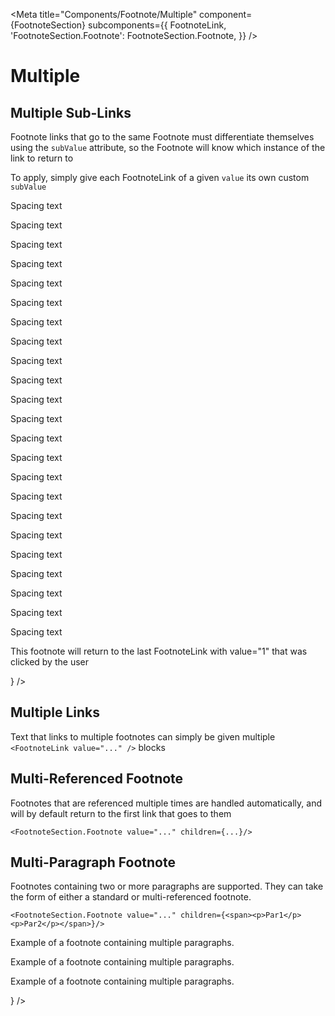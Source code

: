 

<Meta
  title="Components/Footnote/Multiple"
  component={FootnoteSection}
  subcomponents={{
    FootnoteLink,
    'FootnoteSection.Footnote': FootnoteSection.Footnote,
  }}
/>


# Multiple

## Multiple Sub-Links

Footnote links that go to the same Footnote must differentiate themselves using the `subValue` attribute, so the Footnote will know which instance of the link to return to

To apply, simply give each FootnoteLink of a given `value` its own custom `subValue`

<Canvas>
  <span>
    <FootnoteLink value="1" subValue="1" />
    <p>Spacing text</p>
    <FootnoteLink value="1" subValue="2" />
    <p>Spacing text</p>
    <FootnoteLink value="1" subValue="3" />
    <p>Spacing text</p>
    <FootnoteLink value="1" subValue="4" />
    <p>Spacing text</p>
    <p>Spacing text</p>
    <p>Spacing text</p>
    <p>Spacing text</p>
    <p>Spacing text</p>
    <p>Spacing text</p>
    <p>Spacing text</p>
    <p>Spacing text</p>
    <p>Spacing text</p>
    <p>Spacing text</p>
    <p>Spacing text</p>
    <p>Spacing text</p>
    <p>Spacing text</p>
    <p>Spacing text</p>
    <p>Spacing text</p>
    <p>Spacing text</p>
    <p>Spacing text</p>
    <p>Spacing text</p>
    <p>Spacing text</p>
    <p>Spacing text</p>
    <FootnoteSection>
      <FootnoteSection.Footnote
        value="1"
        children={
          <span>
            <p>
              This footnote will return to the last FootnoteLink with value="1"
              that was clicked by the user
            </p>
          </span>
        }
      />
    </FootnoteSection>
  </span>
</Canvas>

## Multiple Links

Text that links to multiple footnotes can simply be given multiple `<FootnoteLink value="..." />` blocks

## Multi-Referenced Footnote

Footnotes that are referenced multiple times are handled automatically, and will by default return to the first link that goes to them

`<FootnoteSection.Footnote value="..." children={...}/>`

## Multi-Paragraph Footnote

Footnotes containing two or more paragraphs are supported. They can take the form of either a standard or multi-referenced footnote.

`<FootnoteSection.Footnote value="..." children={<span><p>Par1</p><p>Par2</p></span>}/>`

<Canvas>
  <span>
    <FootnoteLink value="4" />
    <FootnoteSection>
      <FootnoteSection.Footnote
        value="4"
        children={
          <span>
            <p>Example of a footnote containing multiple paragraphs.</p>
            <p>Example of a footnote containing multiple paragraphs.</p>
            <p>Example of a footnote containing multiple paragraphs.</p>
          </span>
        }
      />
    </FootnoteSection>
  </span>
</Canvas>
